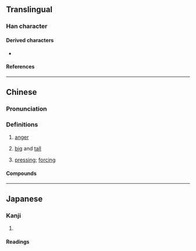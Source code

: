 {{Chinfo}}

==Translingual==

===Han character===
{{Han char|rn=37|rad=大|as=15|sn=18|four=60436|canj=WLWWK|ids=⿱𦋹大}}

====Derived characters====
* {{l|mul|[[㶔]], [[㿙]], [[𤖤]]}}

====References====
{{Han ref|kx=0254.180|dkj=06025|dj=0516.120|hdz=10550.120|uh=5970}}

----

==Chinese==
{{zh-forms|alt=𡚤}}

===Pronunciation===
{{zh-pron
|m=bì,bèi,1nb=standard in Mainland,2nb=standard in Taiwan
|c=bei6
|mc=y
|oc=y
|cat=a,n
}}

===Definitions===
{{zh-hanzi}}

# {{lb|zh|literary}} [[anger]]
# {{lb|zh|literary}} [[big]] and [[tall]]
# {{lb|zh|literary}} [[pressing]]; [[forcing]]

====Compounds====
{{zh-der|屓奰|屭奰}}

----

==Japanese==

===Kanji===
{{ja-kanji|grade=|rs=大15}}

# {{rfdef|ja|sort=大15}}

====Readings====
{{ja-readings
|goon=び
|kanon=ひ
|kun=せま-る, いか-る
}}